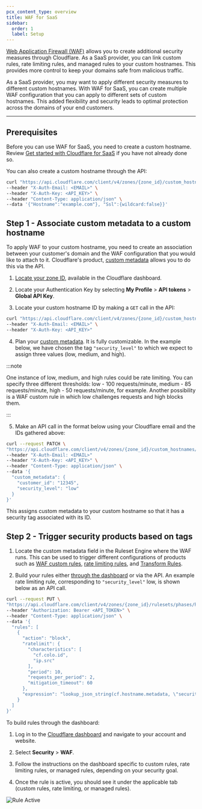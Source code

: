 ```yaml
---
pcx_content_type: overview
title: WAF for SaaS
sidebar:
  order: 1
  label: Setup
---
```


[Web Application Firewall (WAF)](/waf/) allows you to create additional security measures through Cloudflare. As a SaaS provider, you can link custom rules, rate limiting rules, and managed rules to your custom hostnames. This provides more control to keep your domains safe from malicious traffic.

As a SaaS provider, you may want to apply different security measures to different custom hostnames. With WAF for SaaS, you can create multiple WAF configuration that you can apply to different sets of custom hostnames. This added flexibility and security leads to optimal protection across the domains of your end customers.

---

## Prerequisites

Before you can use WAF for SaaS, you need to create a custom hostname. Review [Get started with Cloudflare for SaaS](/cloudflare-for-platforms/cloudflare-for-saas/start/getting-started/) if you have not already done so.

You can also create a custom hostname through the API:

```bash
curl "https://api.cloudflare.com/client/v4/zones/{zone_id}/custom_hostnames" \
--header "X-Auth-Email: <EMAIL>" \
--header "X-Auth-Key: <API_KEY>" \
--header "Content-Type: application/json" \
--data '{"Hostname":"example.com"}, "Ssl":{wildcard:false}}'
```

## Step 1 - Associate custom metadata to a custom hostname

To apply WAF to your custom hostname, you need to create an association between your customer's domain and the WAF configuration that you would like to attach to it. Cloudflare's product, [custom metadata](/cloudflare-for-platforms/cloudflare-for-saas/domain-support/custom-metadata/) allows you to do this via the API.

1. [Locate your zone ID](/fundamentals/setup/find-account-and-zone-ids/), available in the Cloudflare dashboard.

2. Locate your Authentication Key by selecting **My Profile** > **API tokens** > **Global API Key**.

3. Locate your custom hostname ID by making a `GET` call in the API:

```bash
curl "https://api.cloudflare.com/client/v4/zones/{zone_id}/custom_hostnames" \
--header "X-Auth-Email: <EMAIL>" \
--header "X-Auth-Key: <API_KEY>"
```

4. Plan your [custom metadata](/cloudflare-for-platforms/cloudflare-for-saas/domain-support/custom-metadata/). It is fully customizable. In the example below, we have chosen the tag `"security_level"` to which we expect to assign three values (low, medium, and high).

:::note

One instance of low, medium, and high rules could be rate limiting. You can specify three different thresholds: low - 100 requests/minute, medium - 85 requests/minute, high - 50 requests/minute, for example. Another possibility is a WAF custom rule in which low challenges requests and high blocks them.

:::

5. Make an API call in the format below using your Cloudflare email and the IDs gathered above:

```bash
curl --request PATCH \
"https://api.cloudflare.com/client/v4/zones/{zone_id}/custom_hostnames/{custom_hostname_id}" \
--header "X-Auth-Email: <EMAIL>"
--header "X-Auth-Key: <API_KEY>" \
--header "Content-Type: application/json" \
--data '{
  "custom_metadata": {
    "customer_id": "12345",
    "security_level": "low"
  }
}'
```

This assigns custom metadata to your custom hostname so that it has a security tag associated with its ID.

## Step 2 - Trigger security products based on tags

1. Locate the custom metadata field in the Ruleset Engine where the WAF runs. This can be used to trigger different configurations of products such as [WAF custom rules](/waf/custom-rules/), [rate limiting rules](/waf/rate-limiting-rules/), and [Transform Rules](/rules/transform/).

2. Build your rules either [through the dashboard](/waf/custom-rules/create-dashboard/) or via the API. An example rate limiting rule, corresponding to `"security_level"` low, is shown below as an API call.

```bash
curl --request PUT \
"https://api.cloudflare.com/client/v4/zones/{zone_id}/rulesets/phases/http_ratelimit/entrypoint" \
--header "Authorization: Bearer <API_TOKEN>" \
--header "Content-Type: application/json" \
--data '{
  "rules": [
    {
      "action": "block",
      "ratelimit": {
        "characteristics": [
          "cf.colo.id",
          "ip.src"
        ],
        "period": 10,
        "requests_per_period": 2,
        "mitigation_timeout": 60
      },
      "expression": "lookup_json_string(cf.hostname.metadata, \"security_level\") eq \"low\" and http.request.uri contains \"login\""
    }
  ]
}'
```

To build rules through the dashboard:

1. Log in to the [Cloudflare dashboard](https://dash.cloudflare.com) and navigate to your account and website.

2. Select **Security** > **WAF**.

3. Follow the instructions on the dashboard specific to custom rules, rate limiting rules, or managed rules, depending on your security goal.

4. Once the rule is active, you should see it under the applicable tab (custom rules, rate limiting, or managed rules).

![Rule Active](~/assets/images/cloudflare-for-platforms/active-rule.png)
